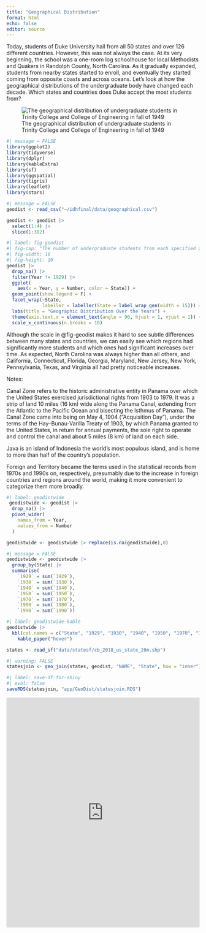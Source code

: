 ```yaml
---
title: "Geographical Distribution"
format: html
echo: false
editor: source
---
```


Today, students of Duke University hail from all 50 states and over 126 different countries. However, this was not always the case. At its very beginning, the school was a one-room log schoolhouse for local Methodists and Quakers in Randolph County, North Carolina. As it gradually expanded, students from nearby states started to enroll, and eventually they started coming from opposite coasts and across oceans. Let's look at how the geographical distributions of the undergraduate body have changed each decade. Which states and countries does Duke accept the most students from?

![The geographical distribution of undergraduate students in Trinity College and College of Engineering in fall of 1949](images/USDISTRIBUTION-01.png)

```r
#| message = FALSE
library(ggplot2)
library(tidyverse)
library(dplyr)
library(kableExtra)
library(sf)
library(ggspatial)
library(tigris)
library(leaflet)
library(stars)
```

```r
#| message = FALSE
geodist <- read_csv("~/idhfinal/data/geographical.csv")
```

```r
geodist <- geodist |>
  select(1:4) |>
  slice(1:382)
```

```r
#| label: fig-geodist
#| fig-cap: "The number of undergraduate students from each specified geographic region from the years 1929 to 1990"
#| fig-width: 10
#| fig-height: 10
geodist |>
  drop_na() |>
  filter(Year != 1929) |>
  ggplot(
    aes(x = Year, y = Number, color = State)) +
  geom_point(show.legend = F) +
  facet_wrap(~State,
             labeller = labeller(State = label_wrap_gen(width = 15))) +
  labs(title = "Geographic Distribution Over the Years") +
  theme(axis.text.x = element_text(angle = 90, hjust = 1, vjust = 1)) +
  scale_x_continuous(n.breaks = 10) 
```

Although the scale in @fig-geodist makes it hard to see subtle differences between many states and countries, we can easily see which regions had significantly more students and which ones had significant increases over time. As expected, North Carolina was always higher than all others, and California, Connecticut, Florida, Georgia, Maryland, New Jersey, New York, Pennsylvania, Texas, and Virginia all had pretty noticeable increases.

Notes:

Canal Zone refers to the historic administrative entity in Panama over which the United States exercised jurisdictional rights from 1903 to 1979. It was a strip of land 10 miles (16 km) wide along the Panama Canal, extending from the Atlantic to the Pacific Ocean and bisecting the Isthmus of Panama. The Canal Zone came into being on May 4, 1904 ("Acquisition Day"), under the terms of the Hay--Bunau-Varilla Treaty of 1903, by which Panama granted to the United States, in return for annual payments, the sole right to operate and control the canal and about 5 miles (8 km) of land on each side.

Java is an island of Indonesia the world's most populous island, and is home to more than half of the country's population.

Foreign and Territory became the terms used in the statistical records from 1970s and 1990s on, respectively, presumably due to the increase in foreign countries and regions around the world, making it more convenient to categorize them more broadly.

```r
#| label: geodistwide
 geodistwide <- geodist |>
  drop_na() |>
  pivot_wider(
    names_from = Year,
    values_from = Number
  )

geodistwide <- geodistwide |> replace(is.na(geodistwide),0)
```

```r
#| message = FALSE
geodistwide <- geodistwide |>
  group_by(State) |>
  summarise(
    `1929` = sum(`1929`),
    `1930` = sum(`1930`),
    `1940` = sum(`1940`),
    `1950` = sum(`1950`),
    `1970` = sum(`1970`),
    `1980` = sum(`1980`),
    `1990` = sum(`1990`))
```

```r
#| label: geodistwide-kable
geodistwide |>
  kbl(col.names = c("State", "1929", "1930", "1940", "1950", "1970", "1980", "1990")) |>
    kable_paper("hover")
```

```r
states <- read_sf("data/statesf/cb_2018_us_state_20m.shp")
```

```r
#| warning: FALSE
statesjoin <- geo_join(states, geodist, "NAME", "State", how = "inner") 
```

```r
#| label: save-df-for-shiny
#| eval: false
saveRDS(statesjoin, "app/GeoDist/statesjoin.RDS")
```

```{=html}
<iframe height="600" width="100%" frameborder="no" src="https://lisapzhang.shinyapps.io/GeoDist/"> </iframe>
```
